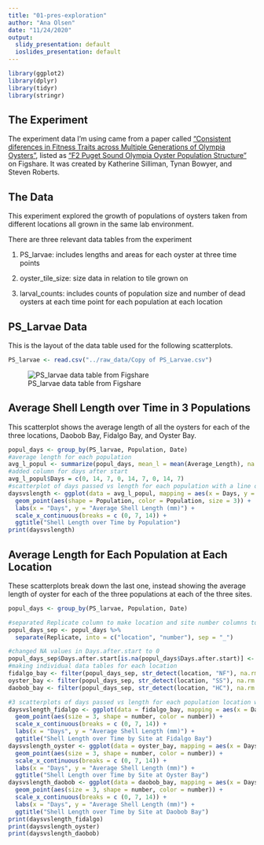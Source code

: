 ```yaml
---
title: "01-pres-exploration"
author: "Ana Olsen"
date: "11/24/2020"
output:
  slidy_presentation: default
  ioslides_presentation: default
---
```

```r
library(ggplot2)
library(dplyr)
library(tidyr)
library(stringr)
```


## The Experiment

The experiment data I'm using came from a paper called ["Consistent diferences in Fitness Traits across Multiple Generations of Olympia Oysters"](https://www.nature.com/articles/s41598-018-24455-3.pdf), listed as ["F2 Puget Sound Olympia Oyster Population Structure"](https://figshare.com/articles/dataset/F2_Puget_Sound_Olympia_Oyster_Population_Structure/5975452?file=10717249) on Figshare. It was created by Katherine Silliman, Tynan Bowyer, and Steven Roberts.

## The Data
This experiment explored the growth of populations of oysters taken from different locations all grown in the same lab environment.

There are three relevant data tables from the experiment

1. PS_larvae: includes lengths and areas for each oyster at three time points

2. oyster_tile_size: size data in relation to tile grown on

3. larval_counts: includes counts of population size and number of dead oysters at each time point for each population at each location

## PS_Larvae Data
This is the layout of the data table used for the following  scatterplots.
```r
PS_larvae <- read.csv("../raw_data/Copy of PS_Larvae.csv") 
```
![PS_larvae data table from Figshare](../images/PS_larvae.jpg)

## Average Shell Length over Time in 3 Populations

This scatterplot shows the average length of all the oysters for each of the three locations, Daobob Bay, Fidalgo Bay, and Oyster Bay.
```r
popul_days <- group_by(PS_larvae, Population, Date)
#average length for each population
avg_l_popul <- summarize(popul_days, mean_l = mean(Average_Length), na.rm = TRUE)
#added column for days after start
avg_l_popul$Days = c(0, 14, 7, 0, 14, 7, 0, 14, 7)
#scatterplot of days passed vs length for each population with a line of best fit for each population
daysvslength <- ggplot(data = avg_l_popul, mapping = aes(x = Days, y = mean_l, group = Population)) +
  geom_point(aes(shape = Population, color = Population, size = 3)) +
  labs(x = "Days", y = "Average Shell Length (mm)") +
  scale_x_continuous(breaks = c (0, 7, 14)) +
  ggtitle("Shell Length over Time by Population")
print(daysvslength)
```


## Average Length for Each Population at Each Location

These scatterplots break down the last one, instead showing the average length of oyster for each of the three populations at each of the three sites.
```r
popul_days <- group_by(PS_larvae, Population, Date)
```

```r
#separated Replicate column to make location and site number columns to use for filtering and later scatterplots
popul_days_sep <- popul_days %>%
  separate(Replicate, into = c("location", "number"), sep = "_") 
```

```r
#changed NA values in Days.after.start to 0
popul_days_sep$Days.after.start[is.na(popul_days$Days.after.start)] <- 0
#making individual data tables for each location
fidalgo_bay <- filter(popul_days_sep, str_detect(location, "NF"), na.rm = TRUE)
oyster_bay <- filter(popul_days_sep, str_detect(location, "SS"), na.rm = TRUE)
daobob_bay <- filter(popul_days_sep, str_detect(location, "HC"), na.rm = TRUE)
```


```r
#3 scatterplots of days passed vs length for each population location with site-specific data
daysvslength_fidalgo <- ggplot(data = fidalgo_bay, mapping = aes(x = Days.after.start, y = Average_Length, group = number)) +
  geom_point(aes(size = 3, shape = number, color = number)) +
  scale_x_continuous(breaks = c (0, 7, 14)) +
  labs(x = "Days", y = "Average Shell Length (mm)") +
  ggtitle("Shell Length over Time by Site at Fidalgo Bay") 
daysvslength_oyster <- ggplot(data = oyster_bay, mapping = aes(x = Days.after.start, y = Average_Length, group = number)) +
  geom_point(aes(size = 3, shape = number, color = number)) +
  scale_x_continuous(breaks = c (0, 7, 14)) +
  labs(x = "Days", y = "Average Shell Length (mm)") +
  ggtitle("Shell Length over Time by Site at Oyster Bay") 
daysvslength_daobob <- ggplot(data = daobob_bay, mapping = aes(x = Days.after.start, y = Average_Length, group = number)) +
  geom_point(aes(size = 3, shape = number, color = number)) +
  scale_x_continuous(breaks = c (0, 7, 14)) +
  labs(x = "Days", y = "Average Shell Length (mm)") +
  ggtitle("Shell Length over Time by Site at Daobob Bay") 
print(daysvslength_fidalgo)
print(daysvslength_oyster)
print(daysvslength_daobob)
```




